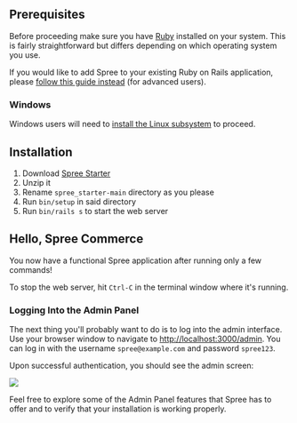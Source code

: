 ## Prerequisites

Before proceeding make sure you have [Ruby](https://www.ruby-lang.org/en/) installed on your system. This is fairly straightforward but differs depending on which operating system you use.

If you would like to add Spree to your existing Ruby on Rails application, please [follow this guide instead](../advanced/existing\_app\_tutorial.md) (for advanced users).

### Windows

Windows users will need to [install the Linux subsystem](https://docs.microsoft.com/en-us/windows/wsl/install-win10) to proceed.

## Installation

1. Download [Spree Starter](https://github.com/spree/spree\_starter/archive/main.zip)
2. Unzip it
3. Rename `spree_starter-main` directory as you please
4. Run `bin/setup` in said directory
6. Run `bin/rails s` to start the web server

## Hello, Spree Commerce

You now have a functional Spree application after running only a few commands!

To stop the web server, hit `Ctrl-C` in the terminal window where it's running.&#x20;

### Logging Into the Admin Panel

The next thing you'll probably want to do is to log into the admin interface. Use your browser window to navigate to [http://localhost:3000/admin](http://localhost:3000/admin). You can log in with the username `spree@example.com` and password `spree123`.

Upon successful authentication, you should see the admin screen:

![](/images/admin\_panel\_978-2x.jpg)

Feel free to explore some of the Admin Panel features that Spree has to offer and to verify that your installation is working properly.
